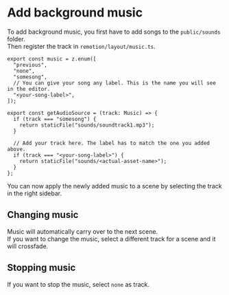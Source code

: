 # Add background music

To add background music, you first have to add songs to the `public/sounds` folder.  
Then register the track in `remotion/layout/music.ts`.

```tsx filename="remotion/layout/music.ts"
export const music = z.enum([
  "previous",
  "none",
  "somesong",
  // You can give your song any label. This is the name you will see in the editor.
  "<your-song-label>",
]);

export const getAudioSource = (track: Music) => {
  if (track === "somesong") {
    return staticFile("sounds/soundtrack1.mp3");
  }

  // Add your track here. The label has to match the one you added above.
  if (track === "<your-song-label>") {
    return staticFile("sounds/<actual-asset-name>");
  }
};
```

You can now apply the newly added music to a scene by selecting the track in the right sidebar.

## Changing music

Music will automatically carry over to the next scene.  
If you want to change the music, select a different track for a scene and it will crossfade.

## Stopping music

If you want to stop the music, select `none` as track.
